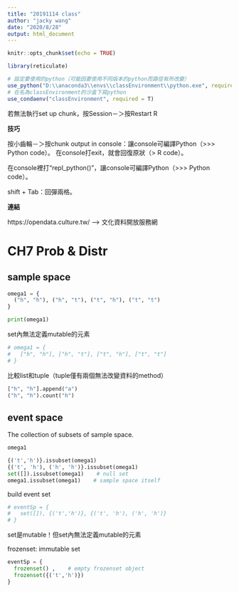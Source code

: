 ```yaml
---
title: "20191114 class"
author: "jacky wang"
date: "2020/8/28"
output: html_document
---
```


```r
knitr::opts_chunk$set(echo = TRUE)

library(reticulate)

# 設定要使用的python（可能因要使用不同版本的python而路徑有所改變）
use_python("D:\\anaconda3\\envs\\classEnvironment\\python.exe", required = T)
# 在名為classEnvironment的沙盒下寫python
use_condaenv("classEnvironment", required = T)
```
若無法執行set up chunk，按Session－＞按Restart R

**技巧**

按小齒輪－＞按chunk output in console：讓console可編譯Python（>>> Python code）。
  在console打exit，就會回復原狀（> R code）。

在console裡打“repl_python()”，讓console可編譯Python（>>> Python code）。

shift + Tab：回彈兩格。

**連結**

https://opendata.culture.tw/ --> 文化資料開放服務網





# CH7 Prob & Distr

## sample space

```python

omega1 = {
  ("h", "h"), ("h", "t"), ("t", "h"), ("t", "t") 
}

print(omega1)

```

set內無法定義mutable的元素
```python

# omega1 = {
#   ["h", "h"], ["h", "t"], ["t", "h"], ["t", "t"]
# }

```

比較list和tuple（tuple僅有兩個無法改變資料的method）
```python

["h", "h"].append("a")
("h", "h").count("h")

```

## event space

The collection of subsets of sample space.

```python

omega1

{('t','h')}.issubset(omega1)
{('t', 'h'), ('h', 'h')}.issubset(omega1)
set([]).issubset(omega1)    # null set
omega1.issubset(omega1)    # sample space itself

```

build event set
```python

# eventSp = {
#   set([]), {('t','h')}, {('t', 'h'), ('h', 'h')}
# }

```
set是mutable！但set內無法定義mutable的元素

frozenset: immutable set
```python

eventSp = {
  frozenset() ,    # empty frozenset object
  frozenset({('t','h')})
}

```











